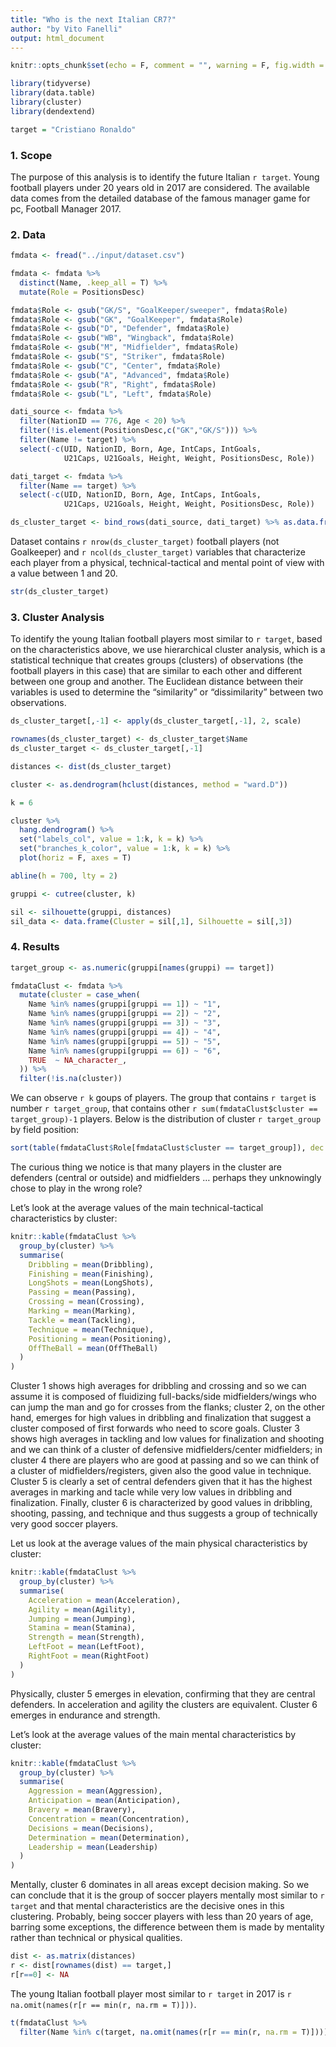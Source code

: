 ```yaml
---
title: "Who is the next Italian CR7?"
author: "by Vito Fanelli"
output: html_document
---
```


```r
knitr::opts_chunk$set(echo = F, comment = "", warning = F, fig.width = 10)

library(tidyverse)
library(data.table)
library(cluster)
library(dendextend)

target = "Cristiano Ronaldo"
```

### 1. Scope

The purpose of this analysis is to identify the future Italian `r target`. Young football players under 20 years old in 2017 are considered. The available data comes from the detailed database of the famous manager game for pc, Football Manager 2017.

### 2. Data

```r
fmdata <- fread("../input/dataset.csv")

fmdata <- fmdata %>% 
  distinct(Name, .keep_all = T) %>% 
  mutate(Role = PositionsDesc)

fmdata$Role <- gsub("GK/S", "GoalKeeper/sweeper", fmdata$Role)
fmdata$Role <- gsub("GK", "GoalKeeper", fmdata$Role)
fmdata$Role <- gsub("D", "Defender", fmdata$Role)
fmdata$Role <- gsub("WB", "Wingback", fmdata$Role)
fmdata$Role <- gsub("M", "Midfielder", fmdata$Role)
fmdata$Role <- gsub("S", "Striker", fmdata$Role)
fmdata$Role <- gsub("C", "Center", fmdata$Role)
fmdata$Role <- gsub("A", "Advanced", fmdata$Role)
fmdata$Role <- gsub("R", "Right", fmdata$Role)
fmdata$Role <- gsub("L", "Left", fmdata$Role)

dati_source <- fmdata %>% 
  filter(NationID == 776, Age < 20) %>%
  filter(!is.element(PositionsDesc,c("GK","GK/S"))) %>% 
  filter(Name != target) %>% 
  select(-c(UID, NationID, Born, Age, IntCaps, IntGoals, 
            U21Caps, U21Goals, Height, Weight, PositionsDesc, Role))

dati_target <- fmdata %>% 
  filter(Name == target) %>% 
  select(-c(UID, NationID, Born, Age, IntCaps, IntGoals, 
            U21Caps, U21Goals, Height, Weight, PositionsDesc, Role))

ds_cluster_target <- bind_rows(dati_source, dati_target) %>% as.data.frame()
```

Dataset contains `r nrow(ds_cluster_target)` football players (not Goalkeeper) and `r ncol(ds_cluster_target)` variables that characterize each player from a physical, technical-tactical and mental point of view with a value between 1 and 20.

```r
str(ds_cluster_target)
```

### 3. Cluster Analysis

To identify the young Italian football players most similar to `r target`, based on the characteristics above, we use hierarchical cluster analysis, which is a statistical technique that creates groups (clusters) of observations (the football players in this case) that are similar to each other and different between one group and another. The Euclidean distance between their variables is used to determine the "similarity" or "dissimilarity" between two observations.

```r
ds_cluster_target[,-1] <- apply(ds_cluster_target[,-1], 2, scale)

rownames(ds_cluster_target) <- ds_cluster_target$Name
ds_cluster_target <- ds_cluster_target[,-1]

distances <- dist(ds_cluster_target)

cluster <- as.dendrogram(hclust(distances, method = "ward.D"))

k = 6

cluster %>%
  hang.dendrogram() %>% 
  set("labels_col", value = 1:k, k = k) %>%
  set("branches_k_color", value = 1:k, k = k) %>%
  plot(horiz = F, axes = T)

abline(h = 700, lty = 2)

gruppi <- cutree(cluster, k)

sil <- silhouette(gruppi, distances)
sil_data <- data.frame(Cluster = sil[,1], Silhouette = sil[,3])
```

### 4. Results

```r
target_group <- as.numeric(gruppi[names(gruppi) == target])

fmdataClust <- fmdata %>% 
  mutate(cluster = case_when(
    Name %in% names(gruppi[gruppi == 1]) ~ "1",
    Name %in% names(gruppi[gruppi == 2]) ~ "2",
    Name %in% names(gruppi[gruppi == 3]) ~ "3",
    Name %in% names(gruppi[gruppi == 4]) ~ "4",
    Name %in% names(gruppi[gruppi == 5]) ~ "5",
    Name %in% names(gruppi[gruppi == 6]) ~ "6",
    TRUE  ~ NA_character_,
  )) %>% 
  filter(!is.na(cluster))
```

We can observe `r k` goups of players. The group that contains `r target` is number `r target_group`, that contains other `r sum(fmdataClust$cluster == target_group)-1` players. Below is the distribution of cluster `r target_group` by field position:

```r
sort(table(fmdataClust$Role[fmdataClust$cluster == target_group]), dec = T)
```

The curious thing we notice is that many players in the cluster are defenders (central or outside) and midfielders ... perhaps they unknowingly chose to play in the wrong role?

Let's look at the average values of the main technical-tactical characteristics by cluster:

```r
knitr::kable(fmdataClust %>% 
  group_by(cluster) %>% 
  summarise(
    Dribbling = mean(Dribbling),
    Finishing = mean(Finishing),
    LongShots = mean(LongShots),
    Passing = mean(Passing),
    Crossing = mean(Crossing),
    Marking = mean(Marking),
    Tackle = mean(Tackling),
    Technique = mean(Technique),
    Positioning = mean(Positioning),
    OffTheBall = mean(OffTheBall)
  )
)
```

Cluster 1 shows high averages for dribbling and crossing and so we can assume it is composed of fluidizing full-backs/side midfielders/wings who can jump the man and go for crosses from the flanks; cluster 2, on the other hand, emerges for high values in dribbling and finalization that suggest a cluster composed of first forwards who need to score goals. Cluster 3 shows high averages in tackling and low values for finalization and shooting and we can think of a cluster of defensive midfielders/center midfielders; in cluster 4 there are players who are good at passing and so we can think of a cluster of midfielders/registers, given also the good value in technique. Cluster 5 is clearly a set of central defenders given that it has the highest averages in marking and tacle while very low values in dribbling and finalization. Finally, cluster 6 is characterized by good values in dribbling, shooting, passing, and technique and thus suggests a group of technically very good soccer players.

Let us look at the average values of the main physical characteristics by cluster:

```r
knitr::kable(fmdataClust %>% 
  group_by(cluster) %>% 
  summarise(
    Acceleration = mean(Acceleration),
    Agility = mean(Agility),
    Jumping = mean(Jumping),
    Stamina = mean(Stamina),
    Strength = mean(Strength),
    LeftFoot = mean(LeftFoot),
    RightFoot = mean(RightFoot)
  )
)
```

Physically, cluster 5 emerges in elevation, confirming that they are central defenders. In acceleration and agility the clusters are equivalent. Cluster 6 emerges in endurance and strength.

Let's look at the average values of the main mental characteristics by cluster:

```r
knitr::kable(fmdataClust %>% 
  group_by(cluster) %>% 
  summarise(
    Aggression = mean(Aggression),
    Anticipation = mean(Anticipation),
    Bravery = mean(Bravery),
    Concentration = mean(Concentration),
    Decisions = mean(Decisions),
    Determination = mean(Determination),
    Leadership = mean(Leadership)
  )
)
```

Mentally, cluster 6 dominates in all areas except decision making. So we can conclude that it is the group of soccer players mentally most similar to `r target` and that mental characteristics are the decisive ones in this clustering. Probably, being soccer players with less than 20 years of age, barring some exceptions, the difference between them is made by mentality rather than technical or physical qualities.

```r
dist <- as.matrix(distances)
r <- dist[rownames(dist) == target,]
r[r==0] <- NA
```

The young Italian football player most similar to `r target` in 2017 is `r na.omit(names(r[r == min(r, na.rm = T)]))`.

```r
t(fmdataClust %>% 
  filter(Name %in% c(target, na.omit(names(r[r == min(r, na.rm = T)])))))
```

